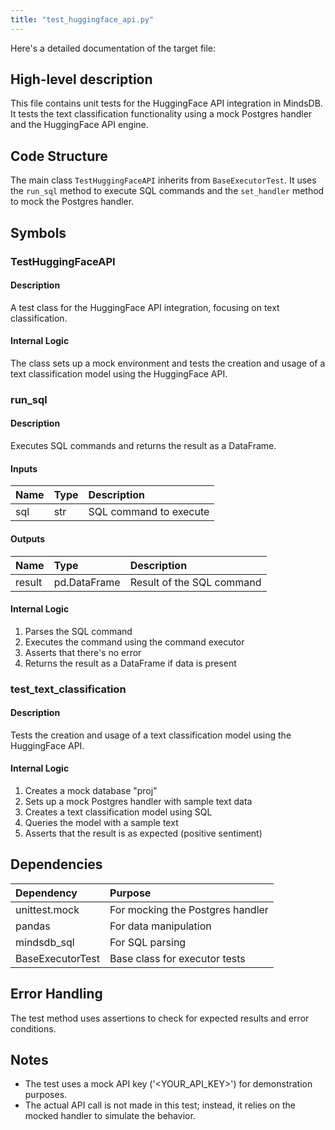 ```yaml
---
title: "test_huggingface_api.py"
---
```


Here's a detailed documentation of the target file:

## High-level description
This file contains unit tests for the HuggingFace API integration in MindsDB. It tests the text classification functionality using a mock Postgres handler and the HuggingFace API engine.

## Code Structure
The main class `TestHuggingFaceAPI` inherits from `BaseExecutorTest`. It uses the `run_sql` method to execute SQL commands and the `set_handler` method to mock the Postgres handler.

## Symbols

### TestHuggingFaceAPI
#### Description
A test class for the HuggingFace API integration, focusing on text classification.

#### Internal Logic
The class sets up a mock environment and tests the creation and usage of a text classification model using the HuggingFace API.

### run_sql
#### Description
Executes SQL commands and returns the result as a DataFrame.

#### Inputs
| Name | Type | Description |
|:-----|:-----|:------------|
| sql | str | SQL command to execute |

#### Outputs
| Name | Type | Description |
|:-----|:-----|:------------|
| result | pd.DataFrame | Result of the SQL command |

#### Internal Logic
1. Parses the SQL command
2. Executes the command using the command executor
3. Asserts that there's no error
4. Returns the result as a DataFrame if data is present

### test_text_classification
#### Description
Tests the creation and usage of a text classification model using the HuggingFace API.

#### Internal Logic
1. Creates a mock database "proj"
2. Sets up a mock Postgres handler with sample text data
3. Creates a text classification model using SQL
4. Queries the model with a sample text
5. Asserts that the result is as expected (positive sentiment)

## Dependencies
| Dependency | Purpose |
|:-----------|:--------|
| unittest.mock | For mocking the Postgres handler |
| pandas | For data manipulation |
| mindsdb_sql | For SQL parsing |
| BaseExecutorTest | Base class for executor tests |

## Error Handling
The test method uses assertions to check for expected results and error conditions.

## Notes
- The test uses a mock API key ('&lt;YOUR_API_KEY&gt;') for demonstration purposes.
- The actual API call is not made in this test; instead, it relies on the mocked handler to simulate the behavior.